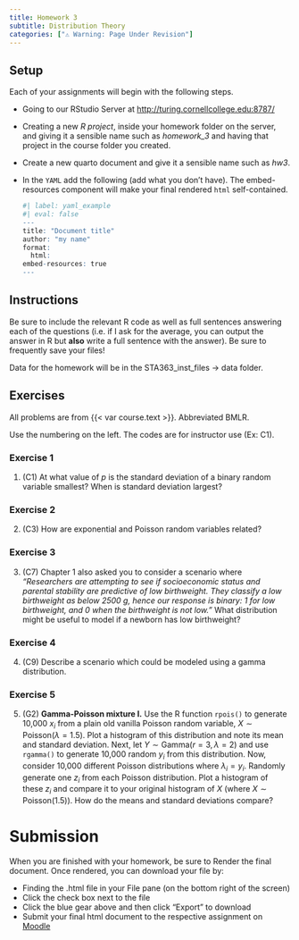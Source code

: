 ```yaml
---
title: Homework 3
subtitle: Distribution Theory
categories: ["⚠️ Warning: Page Under Revision"]
---
```



## Setup

Each of your assignments will begin with the following steps.

-   Going to our RStudio Server at <http://turing.cornellcollege.edu:8787/>

-   Creating a new *R project*, inside your homework folder on the server, and giving it a sensible name such as *homework_3* and having that project in the course folder you created. 

-   Create a new quarto document and give it a sensible name such as *hw3*.

-   In the `YAML` add the following (add what you don't have). The embed-resources component will make your final rendered `html` self-contained.

    ```r
#| label: yaml_example
#| eval: false
---
title: "Document title"
author: "my name"
format:
  html:
    embed-resources: true
---
    ```

## Instructions

Be sure to include the relevant R code as well as full sentences answering each of the questions (i.e. if I ask for the average, you can output the answer in R but **also** write a full sentence with the answer). Be sure to frequently save your files!

Data for the homework will be in the STA363_inst_files -> data folder.

## Exercises

All problems are from {{< var course.text >}}. Abbreviated BMLR. 

Use the numbering on the left. The codes are for instructor use (Ex: C1).

### Exercise 1

1. (C1) At what value of $p$ is the standard deviation of a binary random variable smallest? When is standard deviation largest?

### Exercise 2

2. (C3) How are exponential and Poisson random variables related?


### Exercise 3

3. (C7) Chapter 1 also asked you to consider a scenario where *"Researchers are attempting to see if socioeconomic status and parental stability are predictive of low birthweight.  They classify a low birthweight as below 2500 g, hence our response is binary: 1 for low birthweight, and 0 when the birthweight is not low."* What distribution might be useful to model if a newborn has low birthweight?

### Exercise 4

4. (C9) Describe a scenario which could be modeled using a gamma distribution.

### Exercise 5

5. (G2) __Gamma-Poisson mixture I.__ Use the R function `rpois()` to generate 10,000 $x_i$ from a plain old vanilla Poisson random variable, $X \sim \textrm{Poisson}(\lambda=1.5)$. Plot a histogram of this distribution and note its mean and standard deviation. Next, let  $Y \sim \textrm{Gamma}(r = 3, \lambda = 2)$ and use `rgamma()` to generate 10,000 random $y_i$ from this distribution. Now, consider 10,000 different Poisson distributions where $\lambda_i = y_i$. Randomly generate one $z_i$ from each Poisson distribution. Plot a histogram of these $z_i$ and compare it to your original histogram of $X$ (where $X \sim \textrm{Poisson}(1.5)$). How do the means and standard deviations compare?

# Submission

When you are finished with your homework, be sure to Render the final document. Once rendered, you can download your file by:

-   Finding the .html file in your File pane (on the bottom right of the screen)
-   Click the check box next to the file
-   Click the blue gear above and then click "Export" to download
-   Submit your final html document to the respective assignment on [Moodle]({{< var course.moodle >}})



